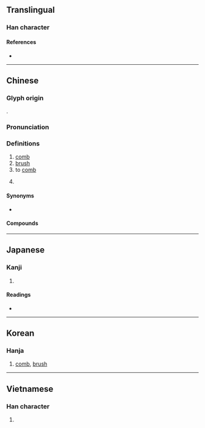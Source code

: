 {{character info}}
==Translingual==

===Han character===
{{Han char|rn=75|rad=木|as=07|sn=11|four=40913|canj=DYIU|ids=⿰木㐬}}

====References====
* {{Han ref|kx=0531.070|dkj=14886|dj=0919.080|hdz=21219.060|uh=68B3|ud=26803|bh=AEDE|bd=44766}}

----

==Chinese==
{{zh-forms}}

===Glyph origin===
{{Han etym}}
{{Han compound|木|疏|c1=s|c2=p|abb2=yes|ls=psc}}.

===Pronunciation===
{{zh-pron
|m=shū
|c=so1
|c-t=so1,so1*
|c-t_note=so1* - comb (noun); so1 - to comb (verb)
|h=pfs=sṳ̂
|mn=ml:so͘/qz,tp,xm:soe/kh,zz:se
|mn_note=so͘ - literary; soe/se - vernacular
|mn-t=siu1
|mc=y
|oc=y
|ma=
|cat=n,c:cl
}}

===Definitions===
{{zh-hanzi}}

# [[comb]] {{zh-mw|c:把}}
# [[brush]]
# to [[comb]] {{gloss|hair, etc.}}
# {{lb|zh|Cantonese}} {{zh-classifier|bananas}}

====Synonyms====
{{zh-dial|梳子}}
* {{s|to comb}} {{q|Min Nan}} {{zh-l|捋}}

====Compounds====
{{zh-der|妝梳|梳櫳|梳辮子|梳洗|梳篦|梳理|梳裹|插梳|油木梳|梳頭|爬梳剔抉|爬梳|梳妝臺|梳妝|梳子|過木梳}}

{{zh-cat|Intermediate}}

----

==Japanese==

===Kanji===
{{ja-kanji|grade=|rs=木07}}

# {{rfdef|ja|sort=木07}}

====Readings====
* {{ja-readings
|goon=しょ
|kanon=そ
|kun=と-く, と-かす, す-く, けず-る, くしけず-る}}

----

==Korean==

===Hanja===
{{ko-hanja|hangeul=소|eumhun=|rv=so|mr=so|y=so}}

# [[comb]], [[brush]]

----

==Vietnamese==

===Han character===
{{vi-readings|reading=sơ|rs=木07}}

# {{rfdef|vi|sort=木07}}